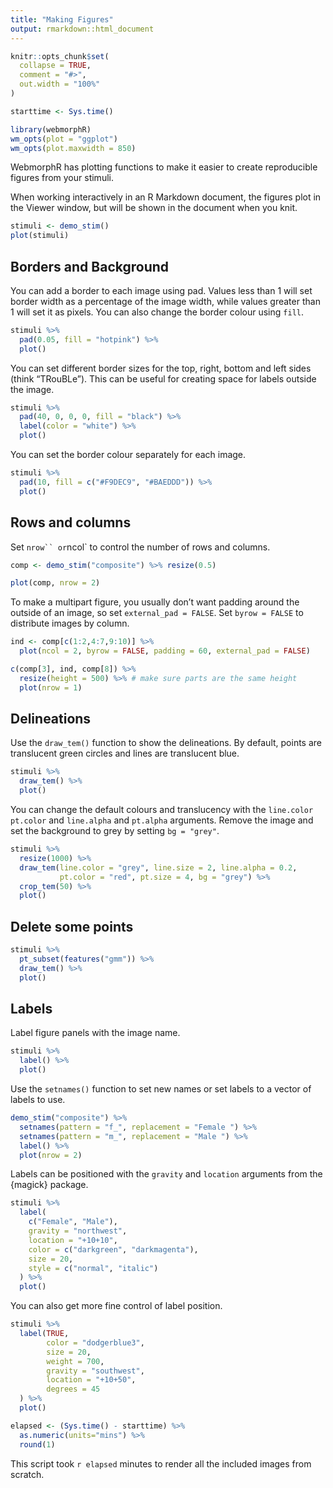 ```yaml
---
title: "Making Figures"
output: rmarkdown::html_document
---
```


```r
knitr::opts_chunk$set(
  collapse = TRUE,
  comment = "#>",
  out.width = "100%"
)

starttime <- Sys.time()

library(webmorphR)
wm_opts(plot = "ggplot")
wm_opts(plot.maxwidth = 850)
```


WebmorphR has plotting functions to make it easier to create reproducible figures from your stimuli.

When working interactively in an R Markdown document, the figures plot in the Viewer window, but will be shown in the document when you knit.

```r
stimuli <- demo_stim()
plot(stimuli)
```


## Borders and Background

You can add a border to each image using pad. Values less than 1 will set border width as a percentage of the image width, while values greater than 1 will set it as pixels. You can also change the border colour using `fill`.


```r
stimuli %>%
  pad(0.05, fill = "hotpink") %>%
  plot()
```


You can set different border sizes for the top, right, bottom and left sides (think "TRouBLe"). This can be useful for creating space for labels outside the image.

```r
stimuli %>%
  pad(40, 0, 0, 0, fill = "black") %>%
  label(color = "white") %>%
  plot()
```


You can set the border colour separately for each image.

```r
stimuli %>%
  pad(10, fill = c("#F9DEC9", "#BAEDDD")) %>%
  plot()
```

## Rows and columns

Set `nrow`` or `ncol` to control the number of rows and columns.

```r
comp <- demo_stim("composite") %>% resize(0.5)

plot(comp, nrow = 2)
```


To make a multipart figure, you usually don't want padding around the outside of an image, so set `external_pad = FALSE`.  Set `byrow = FALSE` to distribute images by column.

```r
ind <- comp[c(1:2,4:7,9:10)] %>%
  plot(ncol = 2, byrow = FALSE, padding = 60, external_pad = FALSE)

c(comp[3], ind, comp[8]) %>%
  resize(height = 500) %>% # make sure parts are the same height
  plot(nrow = 1)
```


## Delineations

Use the `draw_tem()` function to show the delineations. By default, points are translucent green circles and lines are translucent blue.

```r
stimuli %>%
  draw_tem() %>%
  plot()
```

You can change the default colours and translucency with the `line.color` `pt.color` and `line.alpha` and `pt.alpha` arguments. Remove the image and set the background to grey by setting `bg = "grey"`.

```r
stimuli %>%
  resize(1000) %>%
  draw_tem(line.color = "grey", line.size = 2, line.alpha = 0.2, 
           pt.color = "red", pt.size = 4, bg = "grey") %>%
  crop_tem(50) %>%
  plot()
```


## Delete some points

```r
stimuli %>%
  pt_subset(features("gmm")) %>%
  draw_tem() %>%
  plot()
```

## Labels

Label figure panels with the image name.

```r
stimuli %>%
  label() %>%
  plot()
```

Use the `setnames()` function to set new names or set labels to a vector of labels to use.

```r
demo_stim("composite") %>%
  setnames(pattern = "f_", replacement = "Female ") %>%
  setnames(pattern = "m_", replacement = "Male ") %>%
  label() %>%
  plot(nrow = 2)
```

Labels can be positioned with the `gravity` and `location` arguments from the {magick} package.

```r
stimuli %>%
  label(
    c("Female", "Male"),
    gravity = "northwest",
    location = "+10+10",
    color = c("darkgreen", "darkmagenta"),
    size = 20, 
    style = c("normal", "italic")
  ) %>%
  plot()
```

You can also get more fine control of label position.

```r
stimuli %>%
  label(TRUE,
        color = "dodgerblue3",
        size = 20,
        weight = 700,
        gravity = "southwest",
        location = "+10+50",
        degrees = 45
  ) %>%
  plot()
```




```r
elapsed <- (Sys.time() - starttime) %>%
  as.numeric(units="mins") %>%
  round(1)
```

This script took `r elapsed` minutes to render all the included images from scratch.
